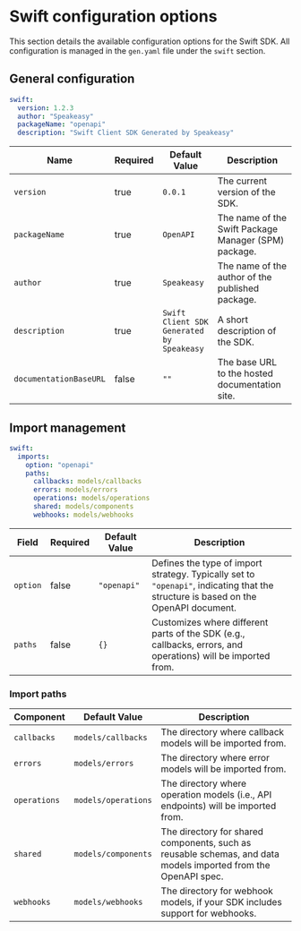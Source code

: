 # Swift configuration options

 This section details the available configuration options for the Swift SDK. All configuration is managed in the `gen.yaml` file under the `swift` section.

## General configuration

```yml
swift:
  version: 1.2.3
  author: "Speakeasy"
  packageName: "openapi"
  description: "Swift Client SDK Generated by Speakeasy"
```

| Name                   | Required | Default Value                  | Description                                                                                               |
|------------------------|----------|--------------------------------|-----------------------------------------------------------------------------------------------------------|
| `version`              | true     | `0.0.1`                        | The current version of the SDK.                                                                            |
| `packageName`          | true     | `OpenAPI`                      | The name of the Swift Package Manager (SPM) package.                                                       |
| `author`               | true     | `Speakeasy`                    | The name of the author of the published package.                                                           |
| `description`          | true     | `Swift Client SDK Generated by Speakeasy` | A short description of the SDK.                                                                            |
| `documentationBaseURL` | false    | `""`                           | The base URL to the hosted documentation site.                                                             |

## Import management

```yml
swift:
  imports:
    option: "openapi"
    paths:
      callbacks: models/callbacks
      errors: models/errors
      operations: models/operations
      shared: models/components
      webhooks: models/webhooks
```
| Field   | Required | Default Value | Description                                                                                   |
|---------|----------|---------------|-----------------------------------------------------------------------------------------------|
| `option`| false    | `"openapi"`   | Defines the type of import strategy. Typically set to `"openapi"`, indicating that the structure is based on the OpenAPI document. |
| `paths` | false    | `{}`          | Customizes where different parts of the SDK (e.g., callbacks, errors, and operations) will be imported from. |

### Import paths

| Component      | Default Value              | Description                                                                                                   |
|----------------|----------------------------|---------------------------------------------------------------------------------------------------------------|
| `callbacks`    | `models/callbacks`          | The directory where callback models will be imported from.                                                     |
| `errors`       | `models/errors`             | The directory where error models will be imported from.                                                        |
| `operations`   | `models/operations`         | The directory where operation models (i.e., API endpoints) will be imported from.                              |
| `shared`       | `models/components`         | The directory for shared components, such as reusable schemas, and data models imported from the OpenAPI spec. |
| `webhooks`     | `models/webhooks`           | The directory for webhook models, if your SDK includes support for webhooks.                                   |

